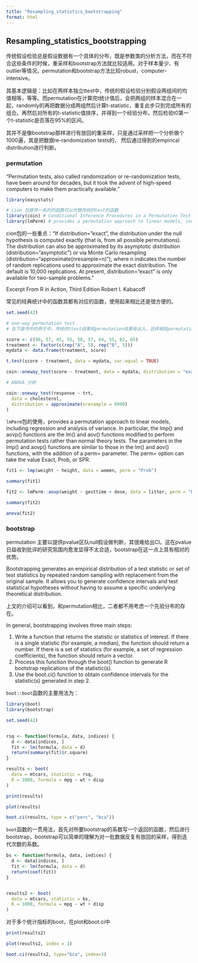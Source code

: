 ```yaml
---
title: "Resampling_statistics_bootstrapping"
format: html
---
```



## Resampling_statistics_bootstrapping


传统假设检验总是假设数据有一个具体的分布，既是参数类的分析方法，而在不符合这些条件的时候，重采样和bootstrap方法就比较适用。对于样本量少、有outlier等情况，permutation和bootstrap方法比较robust，computer-intensive。


其基本逻辑是：比如在两样本独立ttest中，传统的假设检验分别假设两组间的均值相等，等等。而permutation在计算完t统计值后，会把两组的样本混合在一起，randomly的再把数据分成两组然后计算t-statistic，重复此步只到完成所有的组合。再然后对所有的t-statistic值排序，并得到一个经验分布，然后检验t0第一个t-statistic是否落在95%的区间。

其并不是像bootstrap那样进行有放回的重采样，只是通过采样把一个分析做个1000遍，其是把数据re-randomization tests的， 然后通过得到的empirical distribution进行判断。


### permutation

“Permutation tests, also called randomization or re-randomization tests, have been around for decades, but it took the advent of high-speed computers to make them practically available.”


```r
library(easystats)

# cion 包提供一系列的函数可以代替传统的test的函数
library(coin) # Conditional Inference Procedures in a Permutation Test Framework
library(lmPerm) # provides a permutation approach to linear models, including regression and analysis of variance
```

cion包的一些重点：“If distribution="exact", the distribution under the null hypothesis is computed exactly (that is, from all possible permutations). The distribution can also be approximated by its asymptotic distribution (distribution="asymptotic") or via Monte Carlo resampling (distribution="approximate(nresample=n)"), where n indicates the number of random replications used to approximate the exact distribution. The default is 10,000 replications. At present, distribution="exact" is only available for two-sample problems.”

Excerpt From
R in Action, Third Edition
Robert I. Kabacoff

常见的经典统计中的函数其都有对应的函数，使用起来相比还是很方便的。

```r
set.seed(42)

# one-way permutation test
# 在下面书中的例子中，传统的ttest结果和permutation结果有出入，选择相信permutation的结果

score <- c(40, 57, 45, 55, 58, 57, 64, 55, 62, 65)
treatment <- factor(c(rep("A", 5), rep("B", 5)))
mydata <- data.frame(treatment, score)

t.test(score ~ treatment, data = mydata, var.equal = TRUE)
```

```r
coin::oneway_test(score ~ treatment, data = mydata, distribution = "exact")
```


```r
# ANOVA 分析

coin::oneway_test(response ~ trt,
  data = cholesterol,
  distribution = approximate(nresample = 9999)
)
```


`lmPerm`包的使用，provides a permutation approach to linear models, including regression and analysis of variance.
In particular, the lmp() and aovp() functions are the lm() and aov() functions modified to perform permutation tests rather than normal theory tests. The parameters in the lmp() and aovp() functions are similar to those in the lm() and aov() functions, with the addition of a perm= parameter. The perm= option can take the value Exact, Prob, or SPR.

```r
fit1 <- lmp(weight ~ height, data = women, perm = "Prob")

summary(fit1)
```


```r
fit2 <- lmPerm::aovp(weight ~ gesttime + dose, data = litter, perm = "Prob")

summary(fit2)
```
```r
anova(fit2)
```



### bootstrap

permutation 主要以提供pvalue区队null假设做判断，其很难给出CI。这在pvalue日益收到批评的研究氛围内愈发显得不太合适，bootstrap在这一点上具有相对的优势。

Bootstrapping generates an empirical distribution of a test statistic or set of test statistics by repeated random sampling with replacement from the original sample. It allows you to generate confidence intervals and test statistical hypotheses without having to assume a specific underlying theoretical distribution.

上文的介绍可以看到，和permutation相比，二者都不用考虑一个先验分布的存在。


In general, bootstrapping involves three main steps:

1. Write a function that returns the statistic or statistics of interest. If there is a single statistic (for example, a median), the function should return a number. If there is a set of statistics (for example, a set of regression coefficients), the function should return a vector.
2. Process this function through the boot() function to generate R bootstrap replications of the statistic(s).
3. Use the boot.ci() function to obtain confidence intervals for the statistic(s) generated in step 2.


`boot::boot`函数的主要用法为：

```r
library(boot)
library(bootstrap)
```


```r
set.seed(42)


rsq <- function(formula, data, indices) {
  d <- data[indices, ]
  fit <- lm(formula, data = d)
  return(summary(fit)$r.square)
}

results <- boot(
  data = mtcars, statistic = rsq,
  R = 1000, formula = mpg ~ wt + disp
)
```


```r
print(results)

plot(results)
```

```r
boot.ci(results, type = c("perc", "bca"))
```


`boot`函数的一贯用法，首先对所要bootstrap的系数写一个返回的函数，然后进行bootstrap，bootstrap可以简单的理解为对一批数据反复有放回的采样，得到迭代次数的系数。

```r
bs <- function(formula, data, indices) {
  d <- data[indices, ]
  fit <- lm(formula, data = d)
  return(coef(fit))
}


results2 <- boot(
  data = mtcars, statistic = bs,
  R = 1000, formula = mpg ~ wt + disp
)

```


对于多个统计指标的boot，在plot和boot.ci中

```r
print(results2)

plot(results2, index = 1)
```

```r
boot.ci(results2, type="bca", index=3)
```




